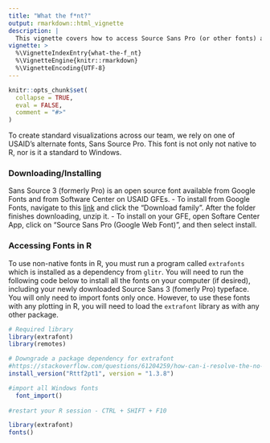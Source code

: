 ```yaml
---
title: "What the f*nt?"
output: rmarkdown::html_vignette
description: |
  This vignette covers how to access Source Sans Pro (or other fonts) and use them in R
vignette: >
  %\VignetteIndexEntry{what-the-f_nt}
  %\VignetteEngine{knitr::rmarkdown}
  %\VignetteEncoding{UTF-8}
---
```


```r
knitr::opts_chunk$set(
  collapse = TRUE,
  eval = FALSE,
  comment = "#>"
)
```
To create standard visualizations across our team, we rely on one of USAID's alternate fonts, Sans Source Pro. This font is not only not native to R, nor is it a standard to Windows. 

### Downloading/Installing
Sans Source 3 (formerly Pro) is an open source font available from Google Fonts and from Software Center on USAID GFEs. 
  - To install from Google Fonts, navigate to this [link](https://fonts.google.com/specimen/Source+Sans+3) and click the "Download family". After the folder finishes downloading, unzip it. 
  - To install on your GFE, open Softare Center App, click on "Source Sans Pro (Google Web Font)", and then select install.

### Accessing Fonts in R 
To use non-native fonts in R, you must run a program called `extrafonts` which is installed as a dependency from `glitr`. You will need to run the following code below to install all the fonts on your computer (if desired), including your newly downloaded Source Sans 3 (fomerly Pro) typeface. You will only need to import fonts only once. However, to use these fonts with any plotting in R, you will need to load the `extrafont` library as with any other package.

```r
# Required library
library(extrafont)
library(remotes)

# Downgrade a package dependency for extrafont
#https://stackoverflow.com/questions/61204259/how-can-i-resolve-the-no-font-name-issue-when-importing-fonts-into-r-using-ext/68642855#68642855
install_version("Rttf2pt1", version = "1.3.8")

#import all Windows fonts
  font_import()
  
#restart your R session - CTRL + SHIFT + F10

library(extrafont)
fonts()
```
